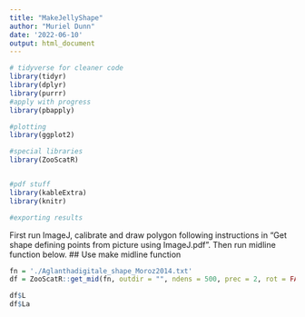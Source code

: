 ---
title: "MakeJellyShape"
author: "Muriel Dunn"
date: '2022-06-10'
output: html_document
---

```{r setup, warning=FALSE, message=FALSE}
# tidyverse for cleaner code
library(tidyr)
library(dplyr)
library(purrr)
#apply with progress
library(pbapply)

#plotting
library(ggplot2)

#special libraries
library(ZooScatR)


#pdf stuff
library(kableExtra)
library(knitr)

#exporting results
```
First run ImageJ, calibrate and draw polygon following instructions in "Get shape defining points from picture using ImageJ.pdf". Then run midline function below.
## Use make midline function
```{r midline, warning=FALSE, message=FALSE}
fn = './Aglanthadigitale_shape_Moroz2014.txt'
df = ZooScatR::get_mid(fn, outdir = "", ndens = 500, prec = 2, rot = FALSE, res = 0.02)

```
```{r save, warning=False, message=False}
df$L
df$La
```